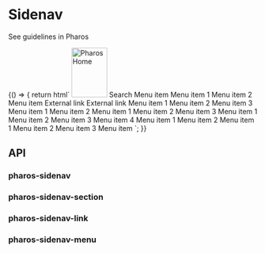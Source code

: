 

<Meta title="Components/Sidenav" />

# Sidenav

<pharos-link href="https://www.jstor.org/pharos/components/sidenav" target="_blank">See guidelines in Pharos</pharos-link>

<Canvas>
  <Story name="Base" parameters={{ chromatic: { viewports: [320, 1200] } }}>
    {() => {
      return html`
        <pharos-sidenav-button></pharos-sidenav-button>
        <pharos-sidenav>
          <pharos-link slot="top" href="/" id="jstor-logo">
            <img src="./images/jstor-logo-inverse.svg" alt="Pharos Home" width="72" height="100" />
          </pharos-link>
          <pharos-input-group
            slot="top"
            name="my-input-group"
            placeholder="Search"
            hide-label
            on-background
          >
            <span slot="label">Search</span>
            <pharos-button
              name="search-button"
              icon="search"
              variant="subtle"
              label="search"
              on-background
            ></pharos-button>
          </pharos-input-group>
          <pharos-sidenav-section show-divider>
            <pharos-sidenav-link href="#">Menu item</pharos-sidenav-link>
            <pharos-sidenav-menu label="Menu item w/accordion">
              <pharos-sidenav-link href="#">Menu item 1</pharos-sidenav-link>
              <pharos-sidenav-link href="#">Menu item 2</pharos-sidenav-link>
            </pharos-sidenav-menu>
            <pharos-sidenav-link href="#">Menu item</pharos-sidenav-link>
            <pharos-sidenav-link href="#" target="_blank" external
              >External link</pharos-sidenav-link
            >
            <pharos-sidenav-link href="#" target="_blank" external
              >External link</pharos-sidenav-link
            >
          </pharos-sidenav-section>
          <pharos-sidenav-section label="Section Heading" show-divider>
            <pharos-sidenav-menu label="Menu item w/accordion">
              <pharos-sidenav-link href="#">Menu item 1</pharos-sidenav-link>
              <pharos-sidenav-link href="#">Menu item 2</pharos-sidenav-link>
              <pharos-sidenav-link href="#">Menu item 3</pharos-sidenav-link>
            </pharos-sidenav-menu>
            <pharos-sidenav-menu label="Menu item w/accordion">
              <pharos-sidenav-link href="#">Menu item 1</pharos-sidenav-link>
              <pharos-sidenav-link href="#">Menu item 2</pharos-sidenav-link>
            </pharos-sidenav-menu>
            <pharos-sidenav-menu label="Menu item w/accordion">
              <pharos-sidenav-link href="#">Menu item 1</pharos-sidenav-link>
              <pharos-sidenav-link href="#">Menu item 2</pharos-sidenav-link>
              <pharos-sidenav-link href="#">Menu item 3</pharos-sidenav-link>
            </pharos-sidenav-menu>
          </pharos-sidenav-section>
          <pharos-sidenav-section label="Section Heading">
            <pharos-sidenav-menu label="Menu item w/accordion">
              <pharos-sidenav-link href="#">Menu item 1</pharos-sidenav-link>
              <pharos-sidenav-link href="#">Menu item 2</pharos-sidenav-link>
              <pharos-sidenav-link href="#">Menu item 3</pharos-sidenav-link>
              <pharos-sidenav-link href="#">Menu item 4</pharos-sidenav-link>
            </pharos-sidenav-menu>
            <pharos-sidenav-menu label="Menu item w/accordion">
              <pharos-sidenav-link href="#">Menu item 1</pharos-sidenav-link>
              <pharos-sidenav-link href="#">Menu item 2</pharos-sidenav-link>
            </pharos-sidenav-menu>
            <pharos-sidenav-menu label="Menu item w/accordion">
              <pharos-sidenav-link href="#">Menu item 1</pharos-sidenav-link>
              <pharos-sidenav-link href="#">Menu item 2</pharos-sidenav-link>
              <pharos-sidenav-link href="#">Menu item 3</pharos-sidenav-link>
            </pharos-sidenav-menu>
            <pharos-sidenav-link href="#">Menu item</pharos-sidenav-link>
          </pharos-sidenav-section>
        </pharos-sidenav>
      `;
    }}
  </Story>
</Canvas>

## API

### pharos-sidenav

<ArgsTable of="pharos-sidenav" />

### pharos-sidenav-section

<ArgsTable of="pharos-sidenav-section" />

### pharos-sidenav-link

<ArgsTable of="pharos-sidenav-link" />

### pharos-sidenav-menu

<ArgsTable of="pharos-sidenav-menu" />
